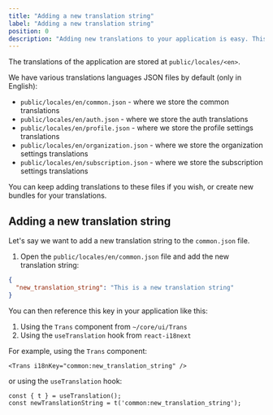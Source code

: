 ```yaml
---
title: "Adding a new translation string"
label: "Adding a new translation string"
position: 0
description: "Adding new translations to your application is easy. This guide will show you how to add a new translation string to your application."
---
```


The translations of the application are stored at `public/locales/<en>`.

We have various translations languages JSON files by default (only in English):
- `public/locales/en/common.json` - where we store the common translations
- `public/locales/en/auth.json` - where we store the auth translations
- `public/locales/en/profile.json` - where we store the profile settings translations
- `public/locales/en/organization.json` - where we store the organization settings translations
- `public/locales/en/subscription.json` - where we store the subscription settings translations

You can keep adding translations to these files if you wish, or create new bundles for your translations.

## Adding a new translation string

Let's say we want to add a new translation string to the `common.json` file.

1. Open the `public/locales/en/common.json` file and add the new translation string:

```json
{
  "new_translation_string": "This is a new translation string"
}
```

You can then reference this key in your application like this:
1. Using the `Trans` component from `~/core/ui/Trans`
2. Using the `useTranslation` hook from `react-i18next`

For example, using the `Trans` component:

```tsx
<Trans i18nKey="common:new_translation_string" />
```

or using the `useTranslation` hook:

```tsx
const { t } = useTranslation();
const newTranslationString = t('common:new_translation_string');
```
